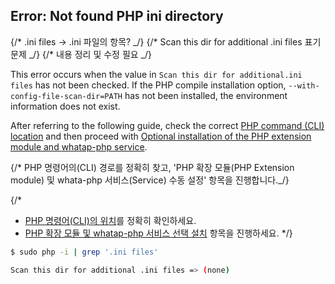 ## Error: Not found PHP ini directory

{/* .ini files -> .ini 파일의 항목? _/}
{/* Scan this dir for additional .ini files 표기 문제 _/}
{/* 내용 정리 및 수정 필요 _/}

This error occurs when the value in `Scan this dir for additional.ini files` has not been checked. If the PHP compile installation option, `--with-config-file-scan-dir=PATH` has not been installed, the environment information does not exist. 

After referring to the following guide, check the correct [PHP command (CLI) location](#check-php-cli-path) and then proceed with [Optional installation of the PHP extension module and whatap-php service](#extension-modul-manual-setting).

{/* PHP 명령어의(CLI) 경로를 정확히 찾고, 'PHP 확장 모듈(PHP Extension module) 및 whata-php 서비스(Service) 수동 설정' 항목을 진행합니다._/}

{/\*

- [PHP 명령어(CLI)의 위치](#php-명령어cli-경로-확인)를 정확히 확인하세요.
- [PHP 확장 모듈 및 whatap-php 서비스 선택 설치](#php-확장-모듈-및-whatap-php-서비스-수동-설정) 항목을 진행하세요.
  \*/}

```bash
$ sudo php -i | grep '.ini files'

Scan this dir for additional .ini files => (none)
```

